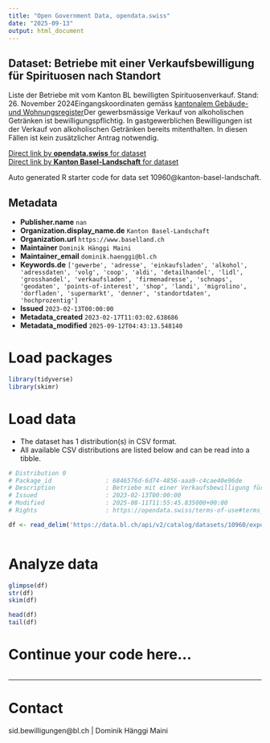 ```yaml
---
title: "Open Government Data, opendata.swiss"
date: "2025-09-13"
output: html_document
---
```


## Dataset: Betriebe mit einer Verkaufsbewilligung für Spirituosen nach Standort

Liste der Betriebe mit vom Kanton BL bewilligten Spirituosenverkauf. Stand: 26. November 2024Eingangskoordinaten gemäss [kantonalem Gebäude- und Wohnungsregister](https://data.bl.ch/explore/dataset/12180)Der gewerbsmässige Verkauf von alkoholischen Getränken ist bewilligungspflichtig. In gastgewerblichen Bewilligungen ist der Verkauf von alkoholischen Getränken bereits mitenthalten. In diesen Fällen ist kein zusätzlicher Antrag notwendig.

[Direct link by **opendata.swiss** for dataset](https://opendata.swiss/de/dataset/betriebe-mit-einer-verkaufsbewilligung-fur-spirituosen-nach-standort-januar-2023)<br>
[Direct link by **Kanton Basel-Landschaft** for dataset](https://data.bl.ch/explore/dataset/10960/)

Auto generated R starter code for data set 10960@kanton-basel-landschaft.

## Metadata

- **Publisher.name** `nan`
- **Organization.display_name.de** `Kanton Basel-Landschaft`
- **Organization.url** `https://www.baselland.ch`
- **Maintainer** `Dominik Hänggi Maini`
- **Maintainer_email** `dominik.haenggi@bl.ch`
- **Keywords.de** `['gewerbe', 'adresse', 'einkaufsladen', 'alkohol', 'adressdaten', 'volg', 'coop', 'aldi', 'detailhandel', 'lidl', 'grosshandel', 'verkaufsladen', 'firmenadresse', 'schnaps', 'geodaten', 'points-of-interest', 'shop', 'landi', 'migrolino', 'dorfladen', 'supermarkt', 'denner', 'standortdaten', 'hochprozentig']`
- **Issued** `2023-02-13T00:00:00`
- **Metadata_created** `2023-02-17T11:03:02.638686`
- **Metadata_modified** `2025-09-12T04:43:13.548140`


# Load packages

```r

library(tidyverse)
library(skimr)

```

# Load data

-   The dataset has 1 distribution(s) in CSV format.
-   All available CSV distributions are listed below and can be read into a tibble.

```r

# Distribution 0
# Package_id               : 6846576d-6d74-4856-aaa9-c4cae40e96de
# Description              : Betriebe mit einer Verkaufsbewilligung für Spirituosen nach Standort (csv)
# Issued                   : 2023-02-13T00:00:00
# Modified                 : 2025-08-11T11:55:45.835000+00:00
# Rights                   : https://opendata.swiss/terms-of-use#terms_by

df <- read_delim('https://data.bl.ch/api/v2/catalog/datasets/10960/exports/csv?use_labels=true')



```

# Analyze data

```r

glimpse(df)
str(df)
skim(df)

head(df)
tail(df)

```

# Continue your code here...

```r

```

------------------------------------------------------------------------

# Contact

sid.bewilligungen@bl.ch | Dominik Hänggi Maini

